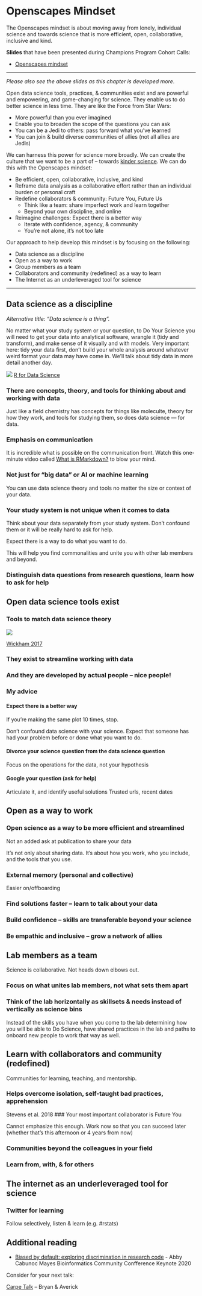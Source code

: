 # Openscapes Mindset {#mindset}

The Openscapes mindset is about moving away from lonely, individual science and towards science that is more efficient, open, collaborative, inclusive and kind.

**Slides** that have been presented during Champions Program Cohort Calls:

-   [Openscapes mindset](https://docs.google.com/presentation/d/1giEW0EIYVnxneGpOBSJnEqg-1CVBUGrbH8Z5gawdeBc/edit?usp=sharing)

------------------------------------------------------------------------

*Please also see the above slides as this chapter is developed more*.

Open data science tools, practices, & communities exist and are powerful and empowering, and game-changing for science. They enable us to do better science in less time. They are like the Force from Star Wars:

-   More powerful than you ever imagined
-   Enable you to broaden the scope of the questions you can ask
-   You can be a Jedi to others: pass forward what you've learned
-   You can join & build diverse communities of allies (not all allies are Jedis)

We can harness this power for science more broadly. We can create the culture that we want to be a part of -- towards [kinder science](https://blogs.scientificamerican.com/observations/open-software-means-kinder-science/). We can do this with the Openscapes mindset:

-   Be efficient, open, collaborative, inclusive, and kind
-   Reframe data analysis as a collaborative effort rather than an individual burden or personal craft
-   Redefine collaborators & community: Future You, Future Us
    -   Think like a team: share imperfect work and learn together
    -   Beyond your own discipline, and online
-   Reimagine challenges: Expect there is a better way
    -   Iterate with confidence, agency, & community
    -   You're not alone, it's not too late

Our approach to help develop this mindset is by focusing on the following:

-   Data science as a discipline
-   Open as a way to work
-   Group members as a team
-   Collaborators and community (redefined) as a way to learn
-   The Internet as an underleveraged tool for science

------------------------------------------------------------------------

## Data science as a discipline

*Alternative title: "Data science is a thing".*

No matter what your study system or your question, to Do Your Science you will need to get your data into analytical software, wrangle it (tidy and transform), and make sense of it visually and with models. Very important here: tidy your data first, don't build your whole analysis around whatever weird format your data may have come in. We'll talk about tidy data in more detail another day.

![](img/r4ds_data-science.png) [R for Data Science]()

### There are concepts, theory, and tools for thinking about and working with data

Just like a field chemistry has concepts for things like moleculte, theory for how they work, and tools for studying them, so does data science --- for data.

### Emphasis on communication

It is incredible what is possible on the communication front. Watch this one-minute video called [What is RMarkdown?](https://vimeo.com/178485416) to blow your mind.

### Not just for "big data" or AI or machine learning

You can use data science theory and tools no matter the size or context of your data.

### Your study system is not unique when it comes to data

Think about your data separately from your study system. Don't confound them or it will be really hard to ask for help.

Expect there is a way to do what you want to do.

```{=html}
<!---
> When I was doing my PhD, I confounded my science questions with my data questions. I was studying squid, asking questions that no one had ever asked before. But I also treated my date-formatting issue as something that no one had ever asked before. I couldn't step back to think "someone has had to reformat dates before". I was thinking "these are squid data, no one has 

--->
```
This will help you find commonalities and unite you with other lab members and beyond.

### Distinguish data questions from research questions, learn how to ask for help

## Open data science tools exist

### Tools to match data science theory

![](img/tidyverse_wickham_pres.jpg)

[Wickham 2017]()

### They exist to streamline working with data

### And they are developed by actual people -- nice people!

### My advice

#### Expect there is a better way

If you're making the same plot 10 times, stop.

Don't confound data science with your science. Expect that someone has had your problem before or done what you want to do.

#### Divorce your science question from the data science question

Focus on the operations for the data, not your hypothesis

#### Google your question (ask for help)

Articulate it, and identify useful solutions Trusted urls, recent dates

## Open as a way to work

### Open science as a way to be more efficient and streamlined

Not an added ask at publication to share your data

It's not only about sharing data. It's about how you work, who you include, and the tools that you use.

### External memory (personal and collective)

Easier on/offboarding

### Find solutions faster -- learn to talk about your data

### Build confidence -- skills are transferable beyond your science

### Be empathic and inclusive -- grow a network of allies

## Lab members as a team

Science is collaborative. Not heads down elbows out.

### Focus on what unites lab members, not what sets them apart

### Think of the lab horizontally as skillsets & needs instead of vertically as science bins

Instead of the skills you have when you come to the lab determining how you will be able to Do Science, have shared practices in the lab and paths to onboard new people to work that way as well.

## Learn with collaborators and community (redefined)

Communities for learning, teaching, and mentorship.

### Helps overcome isolation, self-taught bad practices, apprehension

Stevens et al. 2018 \### Your most important collaborator is Future You

Cannot emphasize this enough. Work now so that you can succeed later (whether that's this afternoon or 4 years from now)

### Communities beyond the colleagues in your field

### Learn from, with, & for others

## The internet as an underleveraged tool for science

### Twitter for learning

Follow selectively, listen & learn (e.g. #rstats)

## Additional reading

-   [Biased by default: exploring discrimination in research code](https://docs.google.com/presentation/d/1INTsli9obj3BiV8xDwJc4IovPnt2EUFNyLYyF_GK7bE/present#slide=id.g8dabbda190_0_898) - Abby Cabunoc Mayes Bioinformatics Community Confference Keynote 2020

```{=html}
<!---
## Slides

## Open software begets open culture

Slides for this chapter are available [here]()
--->
```
```{=html}
<!---
Science is collaborative. In the big picture, you're contributing to how we understand and interact with the natural world. In a narrower sense, 

Collaborating efficiently has historically been really hard to do. It's only been the last 20 years or so that we've moved beyond mailing things with the postal service. Being able to email and get feedback on files through track changes was a huge step forward, but it comes with a lot of bookkeeping and reproduciblity issues (did I do my analyses with `thesis_final_final.xls` or `thesis_final_usethisone.xls`?). But now, open tools make it much easier to collaborate. 

Working with collaborators in mind is critical for reproducibility. And, your most important collaborator is Future You. This training will introduce best practices using open tools, so that collaboration will become second nature to you!

- record of your analyses. 
- rerun them!
- modify them, maybe change a threshold, try a different coefficient, etc, maybe today
- modify them, make a new figure, in 6 months! 

--->
```
```{=html}
<!---
- how to THINK about data 
    - how to think about data separately from your research questions
    - how and why to tidy data and analyze tidy data, rather than making your analyses accommodate messy data
    - how there is a lot of decision-making involved with data analysis, and a lot of creativity
- how to increase efficiency in your science
    - and increase reproducibility
    - and facilitate collaboration with others — especially Future You!
- how open science is a great benefit
    - find solutions faster
    - broaden the impact of your work
- how to learn with intention and community
    - think ahead instead of only to get a single job done now
    - the #rstats online community is fantastic. The tools we're using are developed by real people. Real, nice people. They are building powerful and empowering tools and are welcoming to all skill-levels
--->
```
```{=html}
<!---

http://r-bio.github.io/intro-git-rstudio/


--->
```
Consider for your next talk: 

[Carpe Talk](https://www.tidyverse.org/blog/2018/07/carpe-talk/) -- Bryan & Averick
